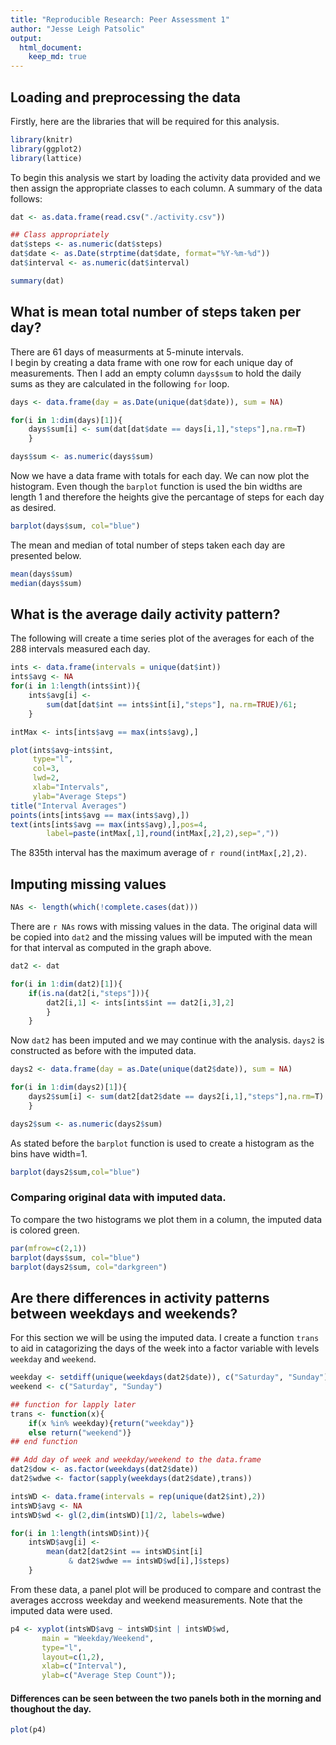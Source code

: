 ```yaml
---
title: "Reproducible Research: Peer Assessment 1"
author: "Jesse Leigh Patsolic"
output: 
  html_document:
    keep_md: true
---
```



## Loading and preprocessing the data

Firstly, here are the libraries that will be required for this analysis.
```r
library(knitr)
library(ggplot2)
library(lattice)
```

To begin this analysis we start by loading the activity data provided
and we then assign the appropriate classes to each column.
A summary of the data follows:

```r
dat <- as.data.frame(read.csv("./activity.csv"))

## Class appropriately 
dat$steps <- as.numeric(dat$steps)
dat$date <- as.Date(strptime(dat$date, format="%Y-%m-%d"))
dat$interval <- as.numeric(dat$interval)

summary(dat)
```


## What is mean total number of steps taken per day?

There are 61 days of measurments at 5-minute intervals.  
I begin by creating a data frame with one row for each unique 
day of measurements.  Then I add an empty column `days$sum` 
to hold the daily sums as they are calculated in the 
following `for` loop. 


```r
days <- data.frame(day = as.Date(unique(dat$date)), sum = NA)

for(i in 1:dim(days)[1]){
    days$sum[i] <- sum(dat[dat$date == days[i,1],"steps"],na.rm=T)
    }

days$sum <- as.numeric(days$sum)
```

Now we have a data frame with totals for each day.  We can now plot the
histogram.  Even though the `barplot` function is used the bin widths
are length 1 and therefore the heights give the percantage of steps for
each day as desired. 

```r
barplot(days$sum, col="blue")
```

The mean and median of total number of steps taken each day are
presented below.

```r
mean(days$sum)
median(days$sum)
```

## What is the average daily activity pattern?

The following will create a time series plot of the averages for each of
the 288 intervals measured each day.

```r
ints <- data.frame(intervals = unique(dat$int))
ints$avg <- NA
for(i in 1:length(ints$int)){
    ints$avg[i] <- 
        sum(dat[dat$int == ints$int[i],"steps"], na.rm=TRUE)/61;
    }

intMax <- ints[ints$avg == max(ints$avg),]

plot(ints$avg~ints$int, 
     type="l", 
     col=3, 
     lwd=2,
     xlab="Intervals", 
     ylab="Average Steps")
title("Interval Averages") 
points(ints[ints$avg == max(ints$avg),])
text(ints[ints$avg == max(ints$avg),],pos=4, 
        label=paste(intMax[,1],round(intMax[,2],2),sep=","))
```

The 835th interval has the maximum average of `r round(intMax[,2],2)`.


## Imputing missing values

```r
NAs <- length(which(!complete.cases(dat)))
```

There are `r NAs` rows with missing values in the data. 
The original data will be copied into `dat2` and the missing values 
will be imputed with the mean for that interval as computed in the
graph above.

```r
dat2 <- dat

for(i in 1:dim(dat2)[1]){
    if(is.na(dat2[i,"steps"])){
        dat2[i,1] <- ints[ints$int == dat2[i,3],2]
        }
    }
```

Now `dat2` has been imputed and we may continue with the analysis.
`days2` is constructed as before with the imputed data.


```r
days2 <- data.frame(day = as.Date(unique(dat2$date)), sum = NA)

for(i in 1:dim(days2)[1]){
    days2$sum[i] <- sum(dat2[dat2$date == days2[i,1],"steps"],na.rm=T)
    }

days2$sum <- as.numeric(days2$sum)
```

As stated before the `barplot` function is used to create a histogram as
the bins have width=1.

```r
barplot(days2$sum,col="blue")
```

### Comparing original data with imputed data.

To compare the two histograms we plot them in a column, the imputed data
is colored green.

```r
par(mfrow=c(2,1))
barplot(days$sum, col="blue")
barplot(days2$sum, col="darkgreen")
```

## Are there differences in activity patterns between weekdays and weekends?

For this section we will be using the imputed data.   I create a
function `trans` to aid in catagorizing the days of the week into a factor
variable with levels `weekday` and `weekend`.  

```r
weekday <- setdiff(unique(weekdays(dat2$date)), c("Saturday", "Sunday"))
weekend <- c("Saturday", "Sunday")

## function for lapply later
trans <- function(x){
    if(x %in% weekday){return("weekday")}
    else return("weekend")}
## end function

## Add day of week and weekday/weekend to the data.frame
dat2$dow <- as.factor(weekdays(dat2$date))
dat2$wdwe <- factor(sapply(weekdays(dat2$date),trans))
```

```r
intsWD <- data.frame(intervals = rep(unique(dat2$int),2))
intsWD$avg <- NA
intsWD$wd <- gl(2,dim(intsWD)[1]/2, labels=wdwe)

for(i in 1:length(intsWD$int)){
    intsWD$avg[i] <- 
        mean(dat2[dat2$int == intsWD$int[i] 
             & dat2$wdwe == intsWD$wd[i],]$steps)
    }
```


From these data, a panel plot will be produced to compare and contrast the
averages accross weekday and weekend measurements.  Note that the
imputed data were used.

```r
p4 <- xyplot(intsWD$avg ~ intsWD$int | intsWD$wd,
       main = "Weekday/Weekend",
       type="l", 
       layout=c(1,2),
       xlab=c("Interval"),
       ylab=c("Average Step Count"));
```

#### Differences can be seen between the two panels both in the morning and thoughout the day. 

```r
plot(p4)
```
